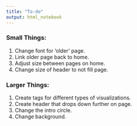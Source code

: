 ```yaml
---
title: "To-do"
output: html_notebook
---
```


### Small Things:
1. Change font for 'older' page. 
2. Link older page back to home.
3. Adjust size between pages on home.
4. Change size of header to not fill page. 

### Larger Things:
1. Create tags for different types of visualizations.
2. Create header that drops down further on page.
3. Change the intro circle.
4. Change background.